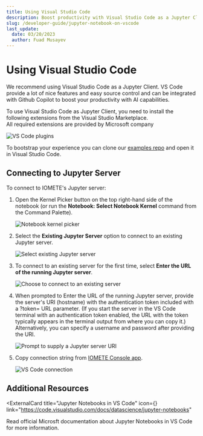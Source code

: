 ```yaml
---
title: Using Visual Studio Code
description: Boost productivity with Visual Studio Code as a Jupyter Client. Install extensions, connect to IOMETE's Jupyter server, and leverage powerful features for coding and collaboration.
slug: /developer-guide/jupyter-notebook-on-vscode
last_update:
  date: 03/20/2023
  author: Fuad Musayev
---
```



# Using Visual Studio Code

We recommend using Visual Studio Code as a Jupyter Client.
VS Code provide a lot of nice features and easy source control and can be integrated with Github Copilot to boost your productivity with AI capabilities.

To use Visual Studio Code as Jupyter Client, you need to install the following extensions from the Visual Studio Marketplace.  
All required extensions are provided by Microsoft company

<Img src="/img/jupyter/vscode-plugins.png" alt="VS Code plugins" />

To bootstrap your experience you can clone our [examples repo](https://github.com/iomete/notebook-examples) and open it in Visual Studio Code.

## Connecting to Jupyter Server

To connect to IOMETE's Jupyter server:

1. Open the Kernel Picker button on the top right-hand side of the notebook (or run the **Notebook: Select Notebook Kernel** command from the Command Palette).

   ![Notebook kernel picker](/img/jupyter/notebook-kernel-picker.png)

2. Select the **Existing Jupyter Server** option to connect to an existing Jupyter server.

   ![Select existing Jupyter server](/img/jupyter/select-existing-server.png)

3. To connect to an existing server for the first time, select **Enter the URL of the running Jupyter server**.

   ![Choose to connect to an existing server](/img/jupyter/select-enter-server-url.png)

4. When prompted to Enter the URL of the running Jupyter server, provide the server's URI (hostname) with the authentication token included with a ?token= URL parameter. (If you start the server in the VS Code terminal with an authentication token enabled, the URL with the token typically appears in the terminal output from where you can copy it.) Alternatively, you can specify a username and password after providing the URI.

   ![Prompt to supply a Jupyter server URI](/img/jupyter/enter-server-url.png)

5. Copy connection string from [IOMETE Console app](https://app.iomete.com).

   <Img src="/img/jupyter/connect-vscode.png" alt="VS Code connection" />

## Additional Resources

<ExternalCard
  title="Jupyter Notebooks in VS Code"
  icon={<GoogleChromeLogo />}
  link="https://code.visualstudio.com/docs/datascience/jupyter-notebooks"
>
  Read official Microsft documentation about Jupyter Notebooks in VS Code for more information.
</ExternalCard>
